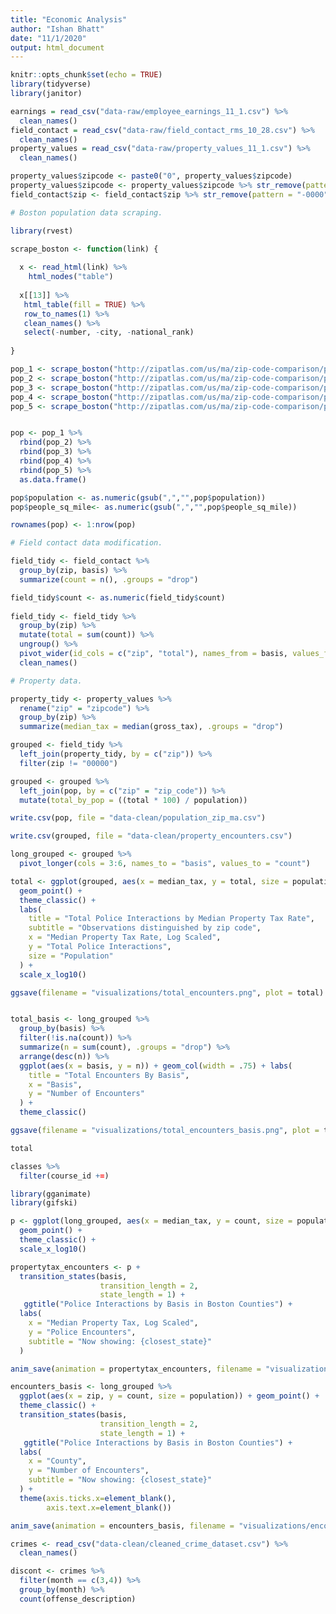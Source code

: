 ```yaml
---
title: "Economic Analysis"
author: "Ishan Bhatt"
date: "11/1/2020"
output: html_document
---
```


```r
knitr::opts_chunk$set(echo = TRUE)
library(tidyverse)
library(janitor)

earnings = read_csv("data-raw/employee_earnings_11_1.csv") %>%
  clean_names()
field_contact = read_csv("data-raw/field_contact_rms_10_28.csv") %>%
  clean_names()
property_values = read_csv("data-raw/property_values_11_1.csv") %>%
  clean_names()

property_values$zipcode <- paste0("0", property_values$zipcode)
property_values$zipcode <- property_values$zipcode %>% str_remove(pattern = "-0000")
field_contact$zip <- field_contact$zip %>% str_remove(pattern = "-0000")


```

```r

# Boston population data scraping.

library(rvest)

scrape_boston <- function(link) {
  
  x <- read_html(link) %>%
    html_nodes("table")
  
  x[[13]] %>%
   html_table(fill = TRUE) %>%
   row_to_names(1) %>%
   clean_names() %>%
   select(-number, -city, -national_rank)
  
}

pop_1 <- scrape_boston("http://zipatlas.com/us/ma/zip-code-comparison/population-density.htm")
pop_2 <- scrape_boston("http://zipatlas.com/us/ma/zip-code-comparison/population-density.2.htm")
pop_3 <- scrape_boston("http://zipatlas.com/us/ma/zip-code-comparison/population-density.3.htm")
pop_4 <- scrape_boston("http://zipatlas.com/us/ma/zip-code-comparison/population-density.4.htm")
pop_5 <- scrape_boston("http://zipatlas.com/us/ma/zip-code-comparison/population-density.5.htm")


pop <- pop_1 %>%
  rbind(pop_2) %>%
  rbind(pop_3) %>%
  rbind(pop_4) %>%
  rbind(pop_5) %>%
  as.data.frame()

pop$population <- as.numeric(gsub(",","",pop$population))
pop$people_sq_mile<- as.numeric(gsub(",","",pop$people_sq_mile))

rownames(pop) <- 1:nrow(pop)

```

```r
# Field contact data modification.

field_tidy <- field_contact %>%
  group_by(zip, basis) %>%
  summarize(count = n(), .groups = "drop") 

field_tidy$count <- as.numeric(field_tidy$count)
  
field_tidy <- field_tidy %>%
  group_by(zip) %>%
  mutate(total = sum(count)) %>%
  ungroup() %>%
  pivot_wider(id_cols = c("zip", "total"), names_from = basis, values_from = count) %>%
  clean_names()

# Property data.

property_tidy <- property_values %>%
  rename("zip" = "zipcode") %>%
  group_by(zip) %>%
  summarize(median_tax = median(gross_tax), .groups = "drop")

grouped <- field_tidy %>%
  left_join(property_tidy, by = c("zip")) %>%
  filter(zip != "00000")

grouped <- grouped %>%
  left_join(pop, by = c("zip" = "zip_code")) %>%
  mutate(total_by_pop = ((total * 100) / population))

```


```r

write.csv(pop, file = "data-clean/population_zip_ma.csv")

write.csv(grouped, file = "data-clean/property_encounters.csv")

```


```r
long_grouped <- grouped %>%
  pivot_longer(cols = 3:6, names_to = "basis", values_to = "count")
```


```r
total <- ggplot(grouped, aes(x = median_tax, y = total, size = population)) + 
  geom_point() + 
  theme_classic() + 
  labs(
    title = "Total Police Interactions by Median Property Tax Rate",
    subtitle = "Observations distinguished by zip code",
    x = "Median Property Tax Rate, Log Scaled",
    y = "Total Police Interactions",
    size = "Population"
  ) +
  scale_x_log10()

ggsave(filename = "visualizations/total_encounters.png", plot = total)


total_basis <- long_grouped %>%
  group_by(basis) %>%
  filter(!is.na(count)) %>%
  summarize(n = sum(count), .groups = "drop") %>%
  arrange(desc(n)) %>%
  ggplot(aes(x = basis, y = n)) + geom_col(width = .75) + labs(
    title = "Total Encounters By Basis",
    x = "Basis",
    y = "Number of Encounters"
  ) +
  theme_classic()

ggsave(filename = "visualizations/total_encounters_basis.png", plot = total_basis)

total

classes %>%
  filter(course_id +=)
```


```r

library(gganimate)
library(gifski)

p <- ggplot(long_grouped, aes(x = median_tax, y = count, size = population)) + 
  geom_point() +
  theme_classic() +
  scale_x_log10()

propertytax_encounters <- p + 
  transition_states(basis,
                    transition_length = 2,
                    state_length = 1) + 
   ggtitle("Police Interactions by Basis in Boston Counties") +
  labs(
    x = "Median Property Tax, Log Scaled",
    y = "Police Encounters",
    subtitle = "Now showing: {closest_state}"
  )

anim_save(animation = propertytax_encounters, filename = "visualizations/encounters_tax.gif")
```


```r

encounters_basis <- long_grouped %>%
  ggplot(aes(x = zip, y = count, size = population)) + geom_point() + 
  theme_classic() + 
  transition_states(basis,
                    transition_length = 2,
                    state_length = 1) + 
   ggtitle("Police Interactions by Basis in Boston Counties") + 
  labs(
    x = "County",
    y = "Number of Encounters",
    subtitle = "Now showing: {closest_state}"
  ) + 
  theme(axis.ticks.x=element_blank(),
        axis.text.x=element_blank())

anim_save(animation = encounters_basis, filename = "visualizations/encounters_basis.gif")
```


```r

crimes <- read_csv("data-clean/cleaned_crime_dataset.csv") %>%
  clean_names()

discont <- crimes %>%
  filter(month == c(3,4)) %>%
  group_by(month) %>%
  count(offense_description)
```




